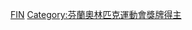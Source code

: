 {{Commonscat|Olympic gold medalists for Finland}}

[[Category:奥林匹克运动会金牌得主|FIN]]
[[Category:芬蘭奧林匹克運動會獎牌得主|Category:芬蘭奧林匹克運動會獎牌得主]]